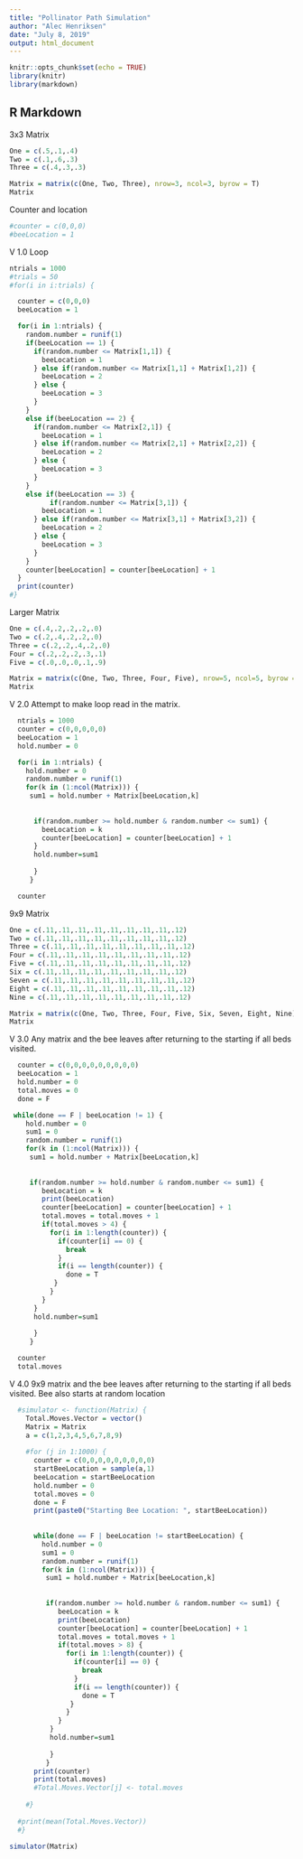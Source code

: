 ---
title: "Pollinator Path Simulation"
author: "Alec Henriksen"
date: "July 8, 2019"
output: html_document
---

```{r setup, include=FALSE}
knitr::opts_chunk$set(echo = TRUE)
library(knitr)
library(markdown)
```

## R Markdown

3x3 Matrix
```{r}
One = c(.5,.1,.4)
Two = c(.1,.6,.3)
Three = c(.4,.3,.3)

Matrix = matrix(c(One, Two, Three), nrow=3, ncol=3, byrow = T)
Matrix

```
Counter and location
```{r}
#counter = c(0,0,0)
#beeLocation = 1
```

V 1.0 Loop
```{r}
ntrials = 1000
#trials = 50
#for(i in i:trials) {

  counter = c(0,0,0)
  beeLocation = 1

  for(i in 1:ntrials) {
    random.number = runif(1)
    if(beeLocation == 1) {
      if(random.number <= Matrix[1,1]) {
        beeLocation = 1
      } else if(random.number <= Matrix[1,1] + Matrix[1,2]) {
        beeLocation = 2
      } else {
        beeLocation = 3
      }
    }
    else if(beeLocation == 2) {
      if(random.number <= Matrix[2,1]) {
        beeLocation = 1
      } else if(random.number <= Matrix[2,1] + Matrix[2,2]) {
        beeLocation = 2
      } else {
        beeLocation = 3
      }
    }
    else if(beeLocation == 3) {
          if(random.number <= Matrix[3,1]) {
        beeLocation = 1
      } else if(random.number <= Matrix[3,1] + Matrix[3,2]) {
        beeLocation = 2
      } else {
        beeLocation = 3
      }
    }
    counter[beeLocation] = counter[beeLocation] + 1
  }
  print(counter)
#}  
```

Larger Matrix
```{r}
One = c(.4,.2,.2,.2,.0)
Two = c(.2,.4,.2,.2,.0)
Three = c(.2,.2,.4,.2,.0)
Four = c(.2,.2,.2,.3,.1)
Five = c(.0,.0,.0,.1,.9)

Matrix = matrix(c(One, Two, Three, Four, Five), nrow=5, ncol=5, byrow = T)
Matrix
```

V 2.0 Attempt to make loop read in the matrix.
```{r}
  ntrials = 1000
  counter = c(0,0,0,0,0)
  beeLocation = 1
  hold.number = 0

  for(i in 1:ntrials) {
    hold.number = 0
    random.number = runif(1)
    for(k in (1:ncol(Matrix))) {
     sum1 = hold.number + Matrix[beeLocation,k]
        
          
      if(random.number >= hold.number & random.number <= sum1) {
        beeLocation = k
        counter[beeLocation] = counter[beeLocation] + 1
      } 
      hold.number=sum1
           
      } 
     }

  counter

```

9x9 Matrix
```{r}
One = c(.11,.11,.11,.11,.11,.11,.11,.11,.12)
Two = c(.11,.11,.11,.11,.11,.11,.11,.11,.12)
Three = c(.11,.11,.11,.11,.11,.11,.11,.11,.12)
Four = c(.11,.11,.11,.11,.11,.11,.11,.11,.12)
Five = c(.11,.11,.11,.11,.11,.11,.11,.11,.12)
Six = c(.11,.11,.11,.11,.11,.11,.11,.11,.12)
Seven = c(.11,.11,.11,.11,.11,.11,.11,.11,.12)
Eight = c(.11,.11,.11,.11,.11,.11,.11,.11,.12)
Nine = c(.11,.11,.11,.11,.11,.11,.11,.11,.12)

Matrix = matrix(c(One, Two, Three, Four, Five, Six, Seven, Eight, Nine), nrow=9, ncol=9, byrow = T)
Matrix
```

V 3.0 Any matrix and the bee leaves after returning to the starting if all beds visited.
```{r}
  
  counter = c(0,0,0,0,0,0,0,0,0)
  beeLocation = 1
  hold.number = 0
  total.moves = 0
  done = F

 while(done == F | beeLocation != 1) {
    hold.number = 0
    sum1 = 0
    random.number = runif(1)
    for(k in (1:ncol(Matrix))) {
     sum1 = hold.number + Matrix[beeLocation,k]
        
          
     if(random.number >= hold.number & random.number <= sum1) {
        beeLocation = k
        print(beeLocation)
        counter[beeLocation] = counter[beeLocation] + 1
        total.moves = total.moves + 1
        if(total.moves > 4) {
          for(i in 1:length(counter)) {
            if(counter[i] == 0) {
              break
            }
            if(i == length(counter)) {
              done = T
           }
          }
        }
      } 
      hold.number=sum1
           
      } 
     }

  counter
  total.moves
```

V 4.0 9x9 matrix and the bee leaves after returning to the 
starting if all beds visited. Bee also starts at random location
```{r}
  #simulator <- function(Matrix) {
    Total.Moves.Vector = vector()
    Matrix = Matrix
    a = c(1,2,3,4,5,6,7,8,9)
      
    #for (j in 1:1000) {
      counter = c(0,0,0,0,0,0,0,0,0)
      startBeeLocation = sample(a,1)
      beeLocation = startBeeLocation
      hold.number = 0
      total.moves = 0
      done = F
      print(paste0("Starting Bee Location: ", startBeeLocation)) 
    
    
      while(done == F | beeLocation != startBeeLocation) {
        hold.number = 0
        sum1 = 0
        random.number = runif(1)
        for(k in (1:ncol(Matrix))) {
         sum1 = hold.number + Matrix[beeLocation,k]
            
              
         if(random.number >= hold.number & random.number <= sum1) {
            beeLocation = k
            print(beeLocation)
            counter[beeLocation] = counter[beeLocation] + 1
            total.moves = total.moves + 1
            if(total.moves > 8) {
              for(i in 1:length(counter)) {
                if(counter[i] == 0) {
                  break
                }
                if(i == length(counter)) {
                  done = T
               }
              }
            }
          } 
          hold.number=sum1
               
          } 
         }
      print(counter)
      print(total.moves)
      #Total.Moves.Vector[j] <- total.moves
      
    #}
    
  #print(mean(Total.Moves.Vector))
  #}
```


```{r}
simulator(Matrix)
```






















































